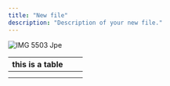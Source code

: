 ```yaml
---
title: "New file"
description: "Description of your new file."
---
```


![IMG 5503 Jpe](/images/IMG_5503.jpeg)

<Steps>
  <Step title="New Step">
    
  </Step>
</Steps>

| this is a table | | |
| --------------- | --- | --- |
|                 | | |
|                 | | |